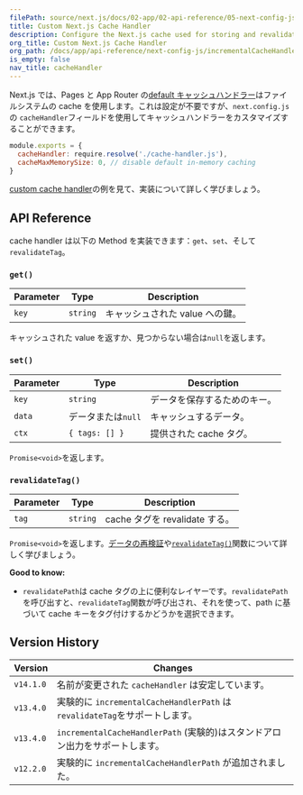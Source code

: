 ```yaml
---
filePath: source/next.js/docs/02-app/02-api-reference/05-next-config-js/incrementalCacheHandlerPath.mdx
title: Custom Next.js Cache Handler
description: Configure the Next.js cache used for storing and revalidating data to use any external service like Redis, Memcached, or others.
org_title: Custom Next.js Cache Handler
org_path: /docs/app/api-reference/next-config-js/incrementalCacheHandlerPath
is_empty: false
nav_title: cacheHandler
---
```


Next.js では、Pages と App Router の[default キャッシュハンドラー](/ja/javascript/next.js/v14/02-app/01-building-your-application/02-data-fetching/01-fetching-caching-and-revalidating)はファイルシステムの cache を使用します。これは設定が不要ですが、`next.config.js`の `cacheHandler`フィールドを使用してキャッシュハンドラーをカスタマイズすることができます。

```js:next.config.js
module.exports = {
  cacheHandler: require.resolve('./cache-handler.js'),
  cacheMaxMemorySize: 0, // disable default in-memory caching
}
```

[custom cache handler](/ja/javascript/next.js/v14/02-app/01-building-your-application/10-deploying#configuring-caching)の例を見て、実装について詳しく学びましょう。

## API Reference

cache handler は以下の Method を実装できます：`get`、`set`、そして`revalidateTag`。

### `get()`

| Parameter | Type     | Description                     |
| --------- | -------- | ------------------------------- |
| `key`     | `string` | キャッシュされた value への鍵。 |

キャッシュされた value を返すか、見つからない場合は`null`を返します。

### `set()`

| Parameter | Type               | Description                  |
| --------- | ------------------ | ---------------------------- |
| `key`     | `string`           | データを保存するためのキー。 |
| `data`    | データまたは`null` | キャッシュするデータ。       |
| `ctx`     | `{ tags: [] }`     | 提供された cache タグ。      |

`Promise<void>`を返します。

### `revalidateTag()`

| Parameter | Type     | Description                    |
| --------- | -------- | ------------------------------ |
| `tag`     | `string` | cache タグを revalidate する。 |

`Promise<void>`を返します。[データの再検証](/ja/javascript/next.js/v14/02-app/01-building-your-application/02-data-fetching/01-fetching-caching-and-revalidating)や[`revalidateTag()`](/ja/javascript/next.js/v14/02-app/02-api-reference/04-functions/revalidateTag)関数について詳しく学びましょう。

**Good to know:**

- `revalidatePath`は cache タグの上に便利なレイヤーです。`revalidatePath` を呼び出すと、`revalidateTag`関数が呼び出され、それを使って、path に基づいて cache キーをタグ付けするかどうかを選択できます。

## Version History

| Version   | Changes                                                                      |
| --------- | ---------------------------------------------------------------------------- |
| `v14.1.0` | 名前が変更された `cacheHandler` は安定しています。                           |
| `v13.4.0` | 実験的に `incrementalCacheHandlerPath` は `revalidateTag`をサポートします。  |
| `v13.4.0` | `incrementalCacheHandlerPath` (実験的)はスタンドアロン出力をサポートします。 |
| `v12.2.0` | 実験的に `incrementalCacheHandlerPath` が追加されました。                    |
